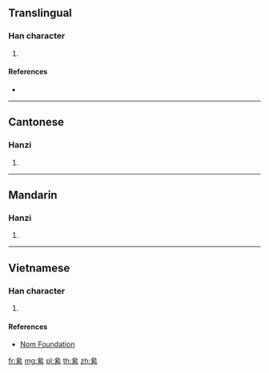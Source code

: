 {{character info/new}}
==Translingual==

===Han character===
{{Han char|rn=120|rad=糸|as=06|sn=12|four=23903|canj=IIIF|ids=⿱厽糸}}

# {{defn|Han|sort=糸06}}

====References====
* {{Han ref|kx=0923.130|dkj=27439|dj=1358.070|hdz=53400.110|uh=7D6B|ud=32107|bh=DAF5|bd=56053}}

----

==Cantonese==

===Hanzi===
{{yue-hanzi|jyut=[[leoi5]], [[leoi4]]|y=leui5, leui4}}

# {{defn|lang=yue|sort=糸06}}

----

==Mandarin==

===Hanzi===
{{cmn-hanzi|pin=[[lěi]] ([[lei3]])|wg=lei<sup>3</sup>}}

# {{defn|lang=cmn|sort=糸06}}

----

==Vietnamese==

===Han character===
{{vi-readings|rs=糸06| hanviet = luỹ}}

# {{defn|lang=vi|sort=糸06}}

====References====
*[http://nomfoundation.org/common/nom_details.php?codepoint=7d6b Nom Foundation]

[[fr:絫]]
[[mg:絫]]
[[pl:絫]]
[[th:絫]]
[[zh:絫]]